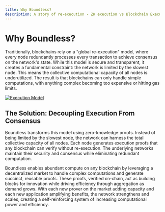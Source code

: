 ```yaml
---
title: Why Boundless?
description: A story of re-execution - ZK execution vs Blockchain Execution
---
```


# Why Boundless?

Traditionally, blockchains rely on a "global re-execution" model, where every node redundantly processes every transaction to achieve consensus on the network's state. While this model is secure and transparent, it creates a fundamental constraint: the network is limited by the slowest node. This means the collective computational capacity of all nodes is underutilized. The result is that blockchains can only handle simple computations, with anything complex becoming too expensive or hitting gas limits.

<a href="/execution-model.png">
  <img src="/execution-model.png" alt="Execution Model" />
</a>

## The Solution: Decoupling Execution From Consensus

Boundless transforms this model using zero-knowledge proofs. Instead of being limited by the slowest node, the network can harness the total collective capacity of all nodes. Each node generates execution proofs that any blockchain can verify without re-execution. The underlying networks maintain their security and consensus while eliminating redundant computation.

Boundless enables abundant compute on any blockchain by leveraging a decentralized market to handle complex computations and generate succinct, reusable proofs. These proofs, verified on-chain, act as building blocks for innovation while driving efficiency through aggregation as demand grows. With each new prover on the market adding capacity and each new application amplifying benefits, the network strengthens and scales, creating a self-reinforcing system of increasing computational power and efficiency.

